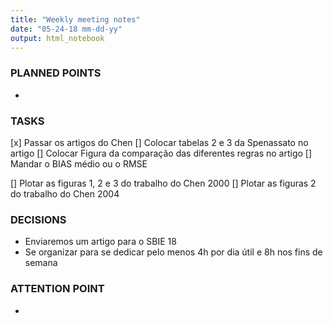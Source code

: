```yaml
---
title: "Weekly meeting notes"
date: "05-24-18 mm-dd-yy"
output: html_notebook
---
```


### PLANNED POINTS

  - 

### TASKS

  [x] Passar os artigos do Chen
  [] Colocar tabelas 2 e 3 da Spenassato no artigo
  [] Colocar Figura da comparação das diferentes regras no artigo
  [] Mandar o BIAS médio ou o RMSE

  [] Plotar as figuras 1, 2 e 3 do trabalho do Chen 2000
  [] Plotar as figuras 2 do trabalho do Chen 2004


### DECISIONS

  - Enviaremos um artigo para o SBIE 18
  - Se organizar para se dedicar pelo menos 4h por dia útil e 8h nos fins de semana
  
### ATTENTION POINT

  - 